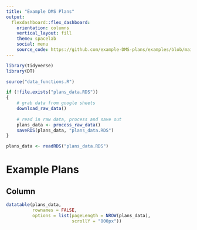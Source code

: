 ```yaml
---
title: "Example DMS Plans"
output: 
  flexdashboard::flex_dashboard:
    orientation: columns
    vertical_layout: fill
    theme: spacelab
    social: menu
    source_code: https://github.com/example-DMS-plans/examples/blob/main/index.Rmd
---
```


```r
library(tidyverse)
library(DT)

source("data_functions.R")

if (!file.exists("plans_data.RDS"))
{
    # grab data from google sheets
    download_raw_data()
    
    # read in raw data, process and save out
    plans_data <- process_raw_data()
    saveRDS(plans_data, "plans_data.RDS")
}

plans_data <- readRDS("plans_data.RDS")
```


Example Plans {data-navmenu="Data Tables"}
=====================================

Column {data-width=800}
-----------------------------------------------------------------------

```r
datatable(plans_data, 
          rownames = FALSE, 
          options = list(pageLength = NROW(plans_data), 
                         scrollY = "800px"))
```
